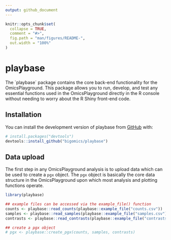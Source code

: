 ```yaml
---
output: github_document
---
```


<!-- README.md is generated from README.Rmd. Please edit that file -->

```r
knitr::opts_chunk$set(
  collapse = TRUE,
  comment = "#>",
  fig.path = "man/figures/README-",
  out.width = "100%"
)
```

# playbase

<!-- badges: start -->
<!-- badges: end -->

The `playbase´ package contains the core back-end functionality for the OmicsPlayground. This package allows you to run, develop, and test any essential functions used in the OmicsPlayground directly in the R console without needing to worry about the R Shiny front-end code.

## Installation

You can install the development version of playbase from [GitHub](https://github.com/) with:

``` r
# install.packages("devtools")
devtools::install_github("bigomics/playbase")
```

## Data upload

The first step in any OmicsPlayground analysis is to upload data which can be used to create a `pgx` object. The `pgx` object is basically the core data structure in the OmicsPlayground upon which most analysis and plotting functions operate.

```r
library(playbase)

## example files can be accessed via the example_file() function
counts <- playbase::read_counts(playbase::example_file("counts.csv"))
samples <- playbase::read_samples(playbase::example_file("samples.csv"))
contrasts <- playbase::read_contrasts(playbase::example_file("contrasts.csv"))

## create a pgx object
# pgx <- playbase::create_pgx(counts, samples, contrasts)
```

